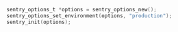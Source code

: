 ```c
sentry_options_t *options = sentry_options_new();
sentry_options_set_environment(options, "production");
sentry_init(options);
```
